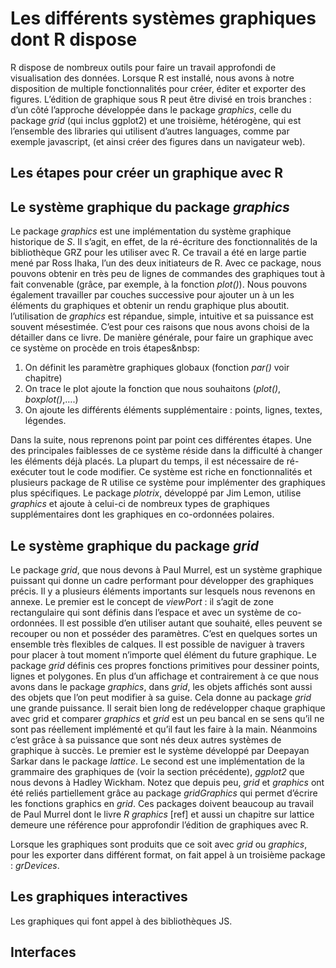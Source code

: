 # Les différents systèmes graphiques dont R dispose

<!-- KC: Développer la philosophie des différents packages sous R. -->

R dispose de nombreux outils pour faire un travail approfondi de visualisation
des données. Lorsque R est installé, nous avons à notre disposition de multiple
fonctionnalités pour créer, éditer et exporter des figures.
L'édition de graphique sous R peut être divisé en trois branches : d'un côté
l'approche développée dans le package _graphics_, celle du package _grid_ (qui inclus ggplot2) et une troisième, hétérogène, qui est l'ensemble des libraries qui utilisent d'autres languages, comme par exemple javascript, (et ainsi créer des figures dans un navigateur web).


<!-- KC ici je rajouterais un schéma de comment ça fonctionne -->

## Les étapes pour créer un graphique avec R


## Le système graphique du package _graphics_

Le package _graphics_ est une implémentation du système graphique historique de
_S_. Il s'agit, en effet, de la ré-écriture des fonctionnalités de la
bibliothèque GRZ pour les utiliser avec R. Ce travail a été en large partie mené
par Ross Ihaka, l'un des deux initiateurs de R. Avec ce package, nous pouvons
obtenir en très peu de lignes de commandes des graphiques tout à fait convenable
(grâce, par exemple, à la fonction _plot()_). Nous pouvons également travailler
par couches successive pour ajouter un à un les éléments du graphiques et
obtenir un rendu graphique plus aboutit. l'utilisation de _graphics_ est
répandue, simple, intuitive et sa puissance est souvent mésestimée. C'est pour
ces raisons que nous avons choisi de la détailler dans ce livre. De manière
générale, pour faire un graphique avec ce système on procède en trois
étapes\&nbsp:

1. On définit les paramètre graphiques globaux (fonction _par()_ voir chapitre)
2. On trace le plot ajoute la fonction que nous souhaitons (_plot()_, _boxplot()_,....)
3. On ajoute les différents éléments supplémentaire : points, lignes, textes, légendes.

Dans la suite, nous reprenons point par point ces différentes étapes. Une des
principales faiblesses de ce système réside dans la difficulté à changer les
éléments déjà placés. La plupart du temps, il est nécessaire de ré-exécuter tout
le code modifier. Ce système est riche en fonctionnalités et plusieurs package
de R utilise ce système pour implémenter des graphiques plus spécifiques. Le
package _plotrix_, développé par Jim Lemon, utilise _graphics_ et ajoute à
celui-ci de nombreux types de graphiques supplémentaires dont les graphiques en
co-ordonnées polaires.



## Le système graphique du package _grid_

Le package _grid_, que nous devons à Paul Murrel, est un système graphique puissant qui donne un cadre performant pour développer des graphiques précis. Il y a plusieurs éléments importants sur lesquels nous revenons en annexe. Le premier est le concept de _viewPort_ : il s'agit de zone rectangulaire qui sont définis dans l'espace et avec un système de co-ordonnées. Il est possible d'en utiliser autant que souhaité, elles peuvent se recouper ou non et posséder des paramètres. C'est en quelques sortes un ensemble très flexibles de calques. Il est possible de naviguer à travers pour placer à tout moment n'importe quel élément du future graphique. Le package _grid_  définis ces propres fonctions primitives pour dessiner points, lignes et polygones. En plus d'un affichage et contrairement à ce que nous avons dans le package _graphics_, dans _grid_, les objets affichés sont aussi des objets que l'on peut modifier à sa guise. Cela donne au package _grid_ une grande puissance. Il serait bien long de redévelopper chaque graphique avec grid et comparer _graphics_ et _grid_ est un peu bancal en se sens qu'il ne sont pas réellement implémenté et qu'il faut les faire à la main. Néanmoins c'est grâce à sa puissance que sont nés deux autres systèmes de graphique à succès. Le premier est le système développé par Deepayan Sarkar dans le package _lattice_. Le second est une implémentation de la grammaire des graphiques de (voir la section précédente), _ggplot2_ que nous devons à Hadley Wickham. Notez que depuis peu, _grid_ et _graphics_ ont été reliés partiellement grâce au package _gridGraphics_ qui permet d'écrire les fonctions graphics en _grid_.
Ces packages doivent beaucoup au travail de Paul Murrel dont le livre _R graphics_ [ref] et aussi un chapitre sur lattice demeure une référence pour approfondir l'édition de graphiques avec R.

Lorsque les graphiques sont produits que ce soit avec _grid_ ou _graphics_, pour les exporter dans différent format, on fait appel à un troisième package : _grDevices_.


## Les graphiques interactives

Les graphiques qui font appel à des bibliothèques JS.



## Interfaces


<!-- Permettrait de d'expliquer pourquoi on décompose -->